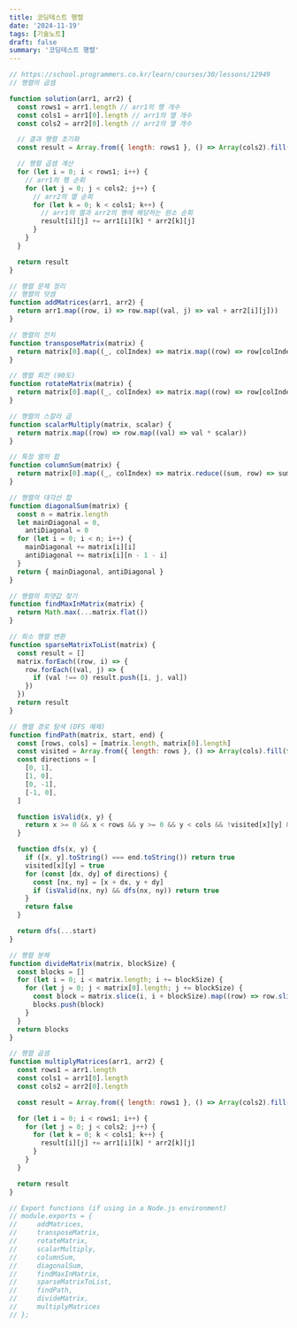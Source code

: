 ```yaml
---
title: 코딩테스트 행렬
date: '2024-11-19'
tags: [기술노트]
draft: false
summary: '코딩테스트 행렬'
---
```


```jsx
// https://school.programmers.co.kr/learn/courses/30/lessons/12949
// 행렬의 곱셈

function solution(arr1, arr2) {
  const rows1 = arr1.length // arr1의 행 개수
  const cols1 = arr1[0].length // arr1의 열 개수
  const cols2 = arr2[0].length // arr2의 열 개수

  // 결과 행렬 초기화
  const result = Array.from({ length: rows1 }, () => Array(cols2).fill(0))

  // 행렬 곱셈 계산
  for (let i = 0; i < rows1; i++) {
    // arr1의 행 순회
    for (let j = 0; j < cols2; j++) {
      // arr2의 열 순회
      for (let k = 0; k < cols1; k++) {
        // arr1의 열과 arr2의 행에 해당하는 원소 순회
        result[i][j] += arr1[i][k] * arr2[k][j]
      }
    }
  }

  return result
}

// 행렬 문제 정리
// 행렬의 덧셈
function addMatrices(arr1, arr2) {
  return arr1.map((row, i) => row.map((val, j) => val + arr2[i][j]))
}

// 행렬의 전치
function transposeMatrix(matrix) {
  return matrix[0].map((_, colIndex) => matrix.map((row) => row[colIndex]))
}

// 행렬 회전 (90도)
function rotateMatrix(matrix) {
  return matrix[0].map((_, colIndex) => matrix.map((row) => row[colIndex]).reverse())
}

// 행렬의 스칼라 곱
function scalarMultiply(matrix, scalar) {
  return matrix.map((row) => row.map((val) => val * scalar))
}

// 특정 열의 합
function columnSum(matrix) {
  return matrix[0].map((_, colIndex) => matrix.reduce((sum, row) => sum + row[colIndex], 0))
}

// 행렬의 대각선 합
function diagonalSum(matrix) {
  const n = matrix.length
  let mainDiagonal = 0,
    antiDiagonal = 0
  for (let i = 0; i < n; i++) {
    mainDiagonal += matrix[i][i]
    antiDiagonal += matrix[i][n - 1 - i]
  }
  return { mainDiagonal, antiDiagonal }
}

// 행렬의 최댓값 찾기
function findMaxInMatrix(matrix) {
  return Math.max(...matrix.flat())
}

// 희소 행렬 변환
function sparseMatrixToList(matrix) {
  const result = []
  matrix.forEach((row, i) => {
    row.forEach((val, j) => {
      if (val !== 0) result.push([i, j, val])
    })
  })
  return result
}

// 행렬 경로 탐색 (DFS 예제)
function findPath(matrix, start, end) {
  const [rows, cols] = [matrix.length, matrix[0].length]
  const visited = Array.from({ length: rows }, () => Array(cols).fill(false))
  const directions = [
    [0, 1],
    [1, 0],
    [0, -1],
    [-1, 0],
  ]

  function isValid(x, y) {
    return x >= 0 && x < rows && y >= 0 && y < cols && !visited[x][y] && matrix[x][y] === 1
  }

  function dfs(x, y) {
    if ([x, y].toString() === end.toString()) return true
    visited[x][y] = true
    for (const [dx, dy] of directions) {
      const [nx, ny] = [x + dx, y + dy]
      if (isValid(nx, ny) && dfs(nx, ny)) return true
    }
    return false
  }

  return dfs(...start)
}

// 행렬 분해
function divideMatrix(matrix, blockSize) {
  const blocks = []
  for (let i = 0; i < matrix.length; i += blockSize) {
    for (let j = 0; j < matrix[0].length; j += blockSize) {
      const block = matrix.slice(i, i + blockSize).map((row) => row.slice(j, j + blockSize))
      blocks.push(block)
    }
  }
  return blocks
}

// 행렬 곱셈
function multiplyMatrices(arr1, arr2) {
  const rows1 = arr1.length
  const cols1 = arr1[0].length
  const cols2 = arr2[0].length

  const result = Array.from({ length: rows1 }, () => Array(cols2).fill(0))

  for (let i = 0; i < rows1; i++) {
    for (let j = 0; j < cols2; j++) {
      for (let k = 0; k < cols1; k++) {
        result[i][j] += arr1[i][k] * arr2[k][j]
      }
    }
  }

  return result
}

// Export functions (if using in a Node.js environment)
// module.exports = {
//     addMatrices,
//     transposeMatrix,
//     rotateMatrix,
//     scalarMultiply,
//     columnSum,
//     diagonalSum,
//     findMaxInMatrix,
//     sparseMatrixToList,
//     findPath,
//     divideMatrix,
//     multiplyMatrices
// };
```
